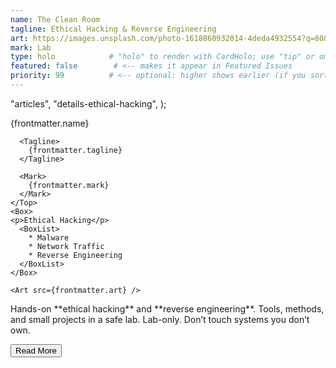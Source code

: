 ```yaml
---
name: The Clean Room
tagline: Ethical Hacking & Reverse Engineering
art: https://images.unsplash.com/photo-1618060932014-4deda4932554?q=80&w=1740&auto=format&fit=crop&ixlib=rb-4.1.0&ixid=M3wxMjA3fDB8MHxwaG90by1wYWdlfHx8fGVufDB8fHx8fA%3D%3D
mark: Lab
type: holo            # "holo" to render with CardHolo; use "tip" or omit for normal Card
featured: false        # <-- makes it appear in Featured Issues
priority: 99          # <-- optional: higher shows earlier (if you sort by priority)
---
```



  "articles",
  "details-ethical-hacking",
);

<Card>
  <ArtSection>
    <Top>
      <Name>
        {frontmatter.name}
      </Name>

      <Tagline>
        {frontmatter.tagline}
      </Tagline>

      <Mark>
        {frontmatter.mark}
      </Mark>
    </Top>
    <Box>
    <p>Ethical Hacking</p>
      <BoxList>
        * Malware
        * Network Traffic
        * Reverse Engineering
      </BoxList>
    </Box>

    <Art src={frontmatter.art} />

  </ArtSection>

  <Body>
    Hands-on **ethical hacking** and **reverse engineering**. Tools, methods, and small projects in a safe lab.
  </Body>


  <Tip>
    Lab-only. Don’t touch systems you don’t own.
  </Tip>

  <Button href="/cards/ethical-hacking">Read More</Button>
</Card>

<More>
  <div class="border p-6">
    <MarkdownSnippet
      markdown={detailsMD}
      href={`/issues/ethical-hacking`}
      cta="Read More"
    />
  </div>
</More>

